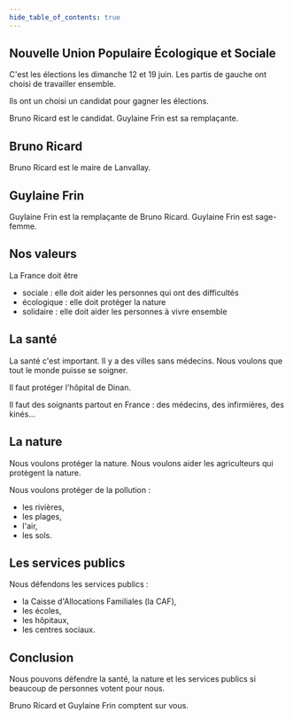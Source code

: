 ```yaml
---
hide_table_of_contents: true
---
```


## Nouvelle Union Populaire Écologique et Sociale

C'est les élections les dimanche 12 et 19 juin.
Les partis de gauche ont choisi de travailler ensemble.

Ils ont un choisi un candidat pour gagner les élections.

Bruno Ricard est le candidat.
Guylaine Frin est sa remplaçante.

## Bruno Ricard

Bruno Ricard est le maire de Lanvallay.

## Guylaine Frin

Guylaine Frin est la remplaçante de Bruno Ricard.
Guylaine Frin est sage-femme.

## Nos valeurs

La France doit être
- sociale : elle doit aider les personnes qui ont des difficultés
- écologique : elle doit protéger la nature
- solidaire : elle doit aider les personnes à vivre ensemble

## La santé

La santé c'est important.
Il y a des villes sans médecins.
Nous voulons que tout le monde puisse se soigner.

Il faut protéger l'hôpital de Dinan.

Il faut des soignants partout en France : des médecins, des infirmières, des kinés…

## La nature

Nous voulons protéger la nature.
Nous voulons aider les agriculteurs qui protègent la nature.

Nous voulons protéger de la pollution :
- les rivières,
- les plages,
- l'air,
- les sols.

## Les services publics

Nous défendons les services publics :
- la Caisse d'Allocations Familiales (la CAF),
- les écoles,
- les hôpitaux,
- les centres sociaux.

## Conclusion

Nous pouvons défendre la santé, la nature et les services publics si beaucoup de personnes votent pour nous.

Bruno Ricard et Guylaine Frin comptent sur vous.
